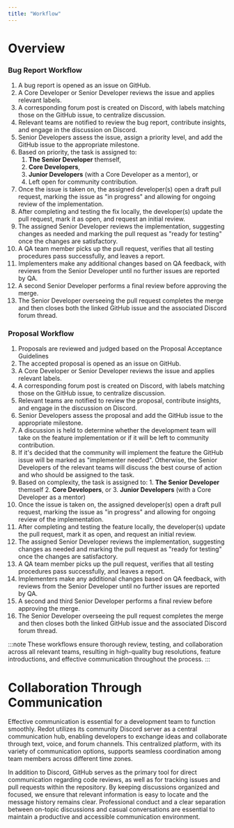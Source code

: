 ```yaml
---
title: "Workflow"
---
```


# Overview

<span></span>
### Bug Report Workflow
1. A bug report is opened as an issue on GitHub.
2. A Core Developer or Senior Developer reviews the issue and applies relevant labels.
3. A corresponding forum post is created on Discord, with labels matching those on the GitHub issue, to centralize discussion.
4. Relevant teams are notified to review the bug report, contribute insights, and engage in the discussion on Discord.
5. Senior Developers assess the issue, assign a priority level, and add the GitHub issue to the appropriate milestone.
6. Based on priority, the task is assigned to:
     1. **The Senior Developer** themself,
     2. **Core Developers**,
     3. **Junior Developers** (with a Core Developer as a mentor), or
     4. Left open for community contribution.
7. Once the issue is taken on, the assigned developer(s) open a draft pull request, marking the issue as "in progress" and allowing for ongoing review of the implementation.
8. After completing and testing the fix locally, the developer(s) update the pull request, mark it as open, and request an initial review.
9. The assigned Senior Developer reviews the implementation, suggesting changes as needed and marking the pull request as "ready for testing" once the changes are satisfactory.
10. A QA team member picks up the pull request, verifies that all testing procedures pass successfully, and leaves a report.
11. Implementers make any additional changes based on QA feedback, with reviews from the Senior Developer until no further issues are reported by QA.
12. A second Senior Developer performs a final review before approving the merge.
13. The Senior Developer overseeing the pull request completes the merge and then closes both the linked GitHub issue and the associated Discord forum thread.

### Proposal Workflow
1. Proposals are reviewed and judged based on the Proposal Acceptance Guidelines
2. The accepted proposal is opened as an issue on GitHub.
3. A Core Developer or Senior Developer reviews the issue and applies relevant labels.
4. A corresponding forum post is created on Discord, with labels matching those on the GitHub issue, to centralize discussion.
5. Relevant teams are notified to review the proposal, contribute insights, and engage in the discussion on Discord.
6. Senior Developers assess the proposal and add the GitHub issue to the appropriate milestone.
7. A discussion is held to determine whether the development team will take on the feature implementation or if it will be left to community contribution.
8. If it's decided that the community will implement the feature the GitHub issue will be marked as "implementer needed". Otherwise, the Senior Developers of the relevant teams will discuss the best course of action and who should be assigned to the task.
9. Based on complexity, the task is assigned to:
        1. **The Senior Developer** themself
        2. **Core Developers**, or
        3. **Junior Developers** (with a Core Developer as a mentor)
10. Once the issue is taken on, the assigned developer(s) open a draft pull request, marking the issue as "in progress" and allowing for ongoing review of the implementation.
8. After completing and testing the feature locally, the developer(s) update the pull request, mark it as open, and request an initial review.
9. The assigned Senior Developer reviews the implementation, suggesting changes as needed and marking the pull request as "ready for testing" once the changes are satisfactory.
10. A QA team member picks up the pull request, verifies that all testing procedures pass successfully, and leaves a report.
11. Implementers make any additional changes based on QA feedback, with reviews from the Senior Developer until no further issues are reported by QA.
12. A second and third Senior Developer performs a final review before approving the merge.
13. The Senior Developer overseeing the pull request completes the merge and then closes both the linked GitHub issue and the associated Discord forum thread.


:::note
These workflows ensure thorough review, testing, and collaboration across all relevant teams, resulting in high-quality bug resolutions, feature introductions, and effective communication throughout the process.
:::

# Collaboration Through Communication
Effective communication is essential for a development team to function smoothly. Redot utilizes its community Discord server as a central communication hub, enabling developers to exchange ideas and collaborate through text, voice, and forum channels. This centralized platform, with its variety of communication options, supports seamless coordination among team members across different time zones.

In addition to Discord, GitHub serves as the primary tool for direct communication regarding code reviews, as well as for tracking issues and pull requests within the repository. By keeping discussions organized and focused, we ensure that relevant information is easy to locate and the message history remains clear. Professional conduct and a clear separation between on-topic discussions and casual conversations are essential to maintain a productive and accessible communication environment.
